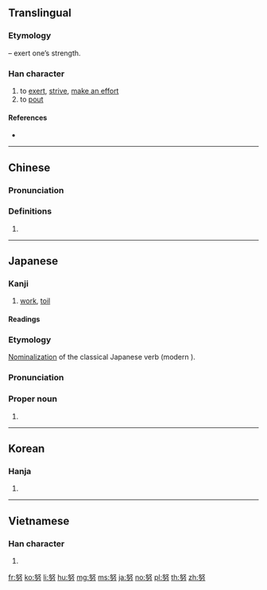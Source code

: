 ==Translingual==

===Etymology===
{{Han compound|力|t1=strength|奴|ls=psc|c1=s|c2=p}} – exert one’s strength.

===Han character===
{{Han char|rn=19|rad=力|as=05|sn=7|four=47427|canj=VEKS|ids=⿱奴力}}

# to [[exert]], [[strive]], [[make an effort]]
# to [[pout]]

====References====
* {{Han ref|kx=0146.280|dkj=02314|dj=0331.010|hdz=10369.040|uh=52AA|ud=21162|bh=A756|bd=42838}}

----

==Chinese==
{{zh-forms}}

===Pronunciation===
{{zh-pron
|m=nǔ
|c=nou5
|h=pfs=
|md=
|mn=ló͘
|w=
|mc=y
|oc=y
|cat=
}}

===Definitions===
{{zh-hanzi}}

# {{rfdef|lang=zh}}

----

==Japanese==

===Kanji===
{{ja-kanji|grade=4|rs=力05}}

# [[work]], [[toil]]

====Readings====
{{ja-readings
|goon=[[ぬ]] (nu) {{non-joyo-reading}}
|kanon=[[ど]] (do)
|kun=[[つとむ]] ([[努む]], tsutomu) {{qualifier|obsolete}}, [[つとめる]] ([[努める]], tsutomeru)
|nanori=[[つとむ]] (tsutomu)
}}

===Etymology===
{{ja-kanjitab|yomi=k|つとむ}}
[[nominalization|Nominalization]] of the classical Japanese verb {{m|ja|努む|tr=tsutomu}} (modern {{m|ja|努める|tr=tsutomeru||to work, to toil}}).

===Pronunciation===
{{ja-pron|yomi=k|つとむ}}

===Proper noun===
{{ja-pos|proper|つとむ}}

# {{given name|lang=ja|sort=つとむ|male}}

----

==Korean==

===Hanja===
{{ko-hanja|hangeul=노|rv=no|mr=no}}

# {{defn|lang=ko|sort=力05}}

----

==Vietnamese==

===Han character===
{{vi-hantu|[[nỗ]]|rs=力05}}

# {{defn|lang=vi|sort=力05}}

[[fr:努]]
[[ko:努]]
[[li:努]]
[[hu:努]]
[[mg:努]]
[[ms:努]]
[[ja:努]]
[[no:努]]
[[pl:努]]
[[th:努]]
[[zh:努]]